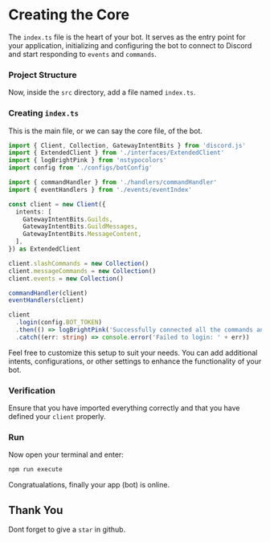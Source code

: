 
# Creating the Core

The `index.ts` file is the heart of your bot. It serves as the entry point for your application, initializing and configuring the bot to connect to Discord and start responding to `events` and `commands`.

<Steps>

### Project Structure

Now, inside the `src` directory, add a file named `index.ts`.

<FileTree>
  <FileTree.Folder name="src" defaultOpen>
    <FileTree.File name="index.ts" />
  </FileTree.Folder>
</FileTree>

### Creating `index.ts`

This is the main file, or we can say the core file, of the bot.

```ts copy showLineNumbers filename="src/index.ts"
import { Client, Collection, GatewayIntentBits } from 'discord.js'
import { ExtendedClient } from './interfaces/ExtendedClient'
import { logBrightPink } from 'nstypocolors'
import config from './configs/botConfig'

import { commandHandler } from './handlers/commandHandler'
import { eventHandlers } from './events/eventIndex'

const client = new Client({
  intents: [
    GatewayIntentBits.Guilds,
    GatewayIntentBits.GuildMessages,
    GatewayIntentBits.MessageContent,
  ],
}) as ExtendedClient

client.slashCommands = new Collection()
client.messageCommands = new Collection()
client.events = new Collection()

commandHandler(client)
eventHandlers(client)

client
  .login(config.BOT_TOKEN)
  .then(() => logBrightPink('Successfully connected all the commands and the bot is online'))
  .catch((err: string) => console.error('Failed to login: ' + err))
```

<Callout>
  Feel free to customize this setup to suit your needs. You can add additional intents,
  configurations, or other settings to enhance the functionality of your bot.
</Callout>

### Verification

Ensure that you have imported everything correctly and that you have defined your `client` properly.

### Run

Now open your terminal and enter:

```bash copy
npm run execute
```

Congratualations, finally your app (bot) is online.

</Steps>

## Thank You

Dont forget to give a `star` in github.
